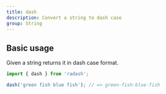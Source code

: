 ```yaml
---
title: dash
description: Convert a string to dash case
group: String
---
```


## Basic usage

Given a string returns it in dash case format.

```ts
import { dash } from 'radash';

dash('green fish blue fish'); // => green-fish-blue-fish
```

